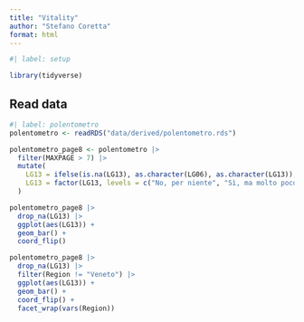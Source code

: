 ```yaml
---
title: "Vitality"
author: "Stefano Coretta"
format: html
---
```


```r
#| label: setup

library(tidyverse)
```


## Read data

```r
#| label: polentometro
polentometro <- readRDS("data/derived/polentometro.rds")

polentometro_page8 <- polentometro |> 
  filter(MAXPAGE > 7) |> 
  mutate(
    LG13 = ifelse(is.na(LG13), as.character(LG06), as.character(LG13)),
    LG13 = factor(LG13, levels = c("No, per niente", "Sì, ma molto poco", "Così così", "Sì, lo capisco", "Sì, lo capisco molto bene"))
  )
```

```r
polentometro_page8 |> 
  drop_na(LG13) |> 
  ggplot(aes(LG13)) +
  geom_bar() +
  coord_flip()

polentometro_page8 |> 
  drop_na(LG13) |> 
  filter(Region != "Veneto") |> 
  ggplot(aes(LG13)) +
  geom_bar() +
  coord_flip() +
  facet_wrap(vars(Region))
```

